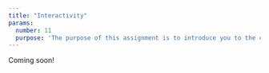 ```yaml
---
title: "Interactivity"
params:
  number: 11
  purpose: 'The purpose of this assignment is to introduce you to the concept of allowing the reader to directly interact with your data. Interactive charts are an entirely different class of data visualizations made possible by advances in computing and other languages like html and javascript.'
---
```


Coming soon!